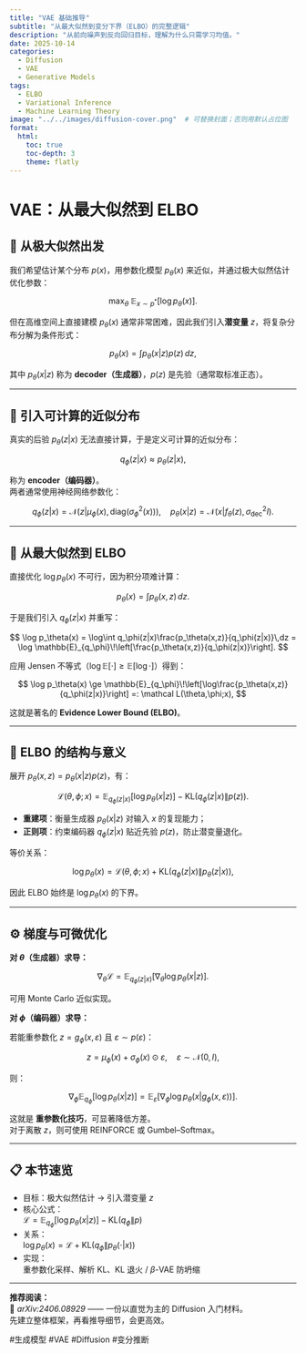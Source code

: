 ```yaml
---
title: "VAE 基础推导"
subtitle: "从最大似然到变分下界（ELBO）的完整逻辑"
description: "从前向噪声到反向回归目标，理解为什么只需学习均值。"
date: 2025-10-14
categories:
  - Diffusion
  - VAE
  - Generative Models
tags:
  - ELBO
  - Variational Inference
  - Machine Learning Theory
image: "../../images/diffusion-cover.png"  # 可替换封面；否则用默认占位图
format:
  html:
    toc: true
    toc-depth: 3
    theme: flatly
---
```


# VAE：从最大似然到 ELBO



## 🎯 从极大似然出发

我们希望估计某个分布 $p(x)$，用参数化模型 $p_\theta(x)$ 来近似，并通过极大似然估计优化参数：

$$
\max_\theta \ \mathbb{E}_{x\sim p^*}[\log p_\theta(x)].
$$

但在高维空间上直接建模 $p_\theta(x)$ 通常非常困难，因此我们引入**潜变量** $z$，将复杂分布分解为条件形式：

$$
p_\theta(x)=\int p_\theta(x|z)p(z)\,dz,
$$

其中 $p_\theta(x|z)$ 称为 **decoder（生成器）**，$p(z)$ 是先验（通常取标准正态）。

---

## 🧩 引入可计算的近似分布

真实的后验 $p_\theta(z|x)$ 无法直接计算，于是定义可计算的近似分布：

$$
q_\phi(z|x) \approx p_\theta(z|x),
$$

称为 **encoder（编码器）**。  
两者通常使用神经网络参数化：

$$
q_\phi(z|x)=\mathcal N(z|\mu_\phi(x),\mathrm{diag}(\sigma_\phi^2(x))), \quad
p_\theta(x|z)=\mathcal N(x|f_\theta(z),\sigma_{\text{dec}}^2 I).
$$

---

## 🧮 从最大似然到 ELBO

直接优化 $\log p_\theta(x)$ 不可行，因为积分项难计算：

$$
p_\theta(x)=\int p_\theta(x,z)\,dz.
$$

于是我们引入 $q_\phi(z|x)$ 并重写：

$$
\log p_\theta(x)
= \log\int q_\phi(z|x)\frac{p_\theta(x,z)}{q_\phi(z|x)}\,dz
= \log \mathbb{E}_{q_\phi}\!\left[\frac{p_\theta(x,z)}{q_\phi(z|x)}\right].
$$

应用 Jensen 不等式（$\log \mathbb{E}[\cdot] \ge \mathbb{E}[\log\cdot]$）得到：

$$
\log p_\theta(x)
\ge \mathbb{E}_{q_\phi}\!\left[\log\frac{p_\theta(x,z)}{q_\phi(z|x)}\right]
=: \mathcal L(\theta,\phi;x),
$$

这就是著名的 **Evidence Lower Bound (ELBO)**。

---

## 🧠 ELBO 的结构与意义

展开 $p_\theta(x,z)=p_\theta(x|z)p(z)$，有：

$$
\mathcal L(\theta,\phi;x)
= \mathbb{E}_{q_\phi(z|x)}[\log p_\theta(x|z)]
- \mathrm{KL}(q_\phi(z|x)\|p(z)).
$$

- **重建项**：衡量生成器 $p_\theta(x|z)$ 对输入 $x$ 的复现能力；
- **正则项**：约束编码器 $q_\phi(z|x)$ 贴近先验 $p(z)$，防止潜变量退化。

等价关系：

$$
\log p_\theta(x)
= \mathcal L(\theta,\phi;x)
+ \mathrm{KL}(q_\phi(z|x)\|p_\theta(z|x)),
$$

因此 ELBO 始终是 $\log p_\theta(x)$ 的下界。

---

## ⚙️ 梯度与可微优化

**对 $\theta$（生成器）求导：**

$$
\nabla_\theta \mathcal L
= \mathbb{E}_{q_\phi(z|x)}[\nabla_\theta \log p_\theta(x|z)].
$$

可用 Monte Carlo 近似实现。

**对 $\phi$（编码器）求导：**

若能重参数化 $z=g_\phi(x,\varepsilon)$ 且 $\varepsilon\sim p(\varepsilon)$：

$$
z=\mu_\phi(x)+\sigma_\phi(x)\odot\varepsilon,\quad \varepsilon\sim\mathcal N(0,I),
$$

则：

$$
\nabla_\phi \mathbb{E}_{q_\phi}[\log p_\theta(x|z)]
= \mathbb{E}_\varepsilon[\nabla_\phi \log p_\theta(x|g_\phi(x,\varepsilon))].
$$

这就是 **重参数化技巧**，可显著降低方差。  
对于离散 $z$，则可使用 REINFORCE 或 Gumbel–Softmax。

---

## 📋 本节速览

- 目标：极大似然估计 → 引入潜变量 $z$  
- 核心公式：  
  $\mathcal L = \mathbb{E}_{q_\phi}[\log p_\theta(x|z)] - \mathrm{KL}(q_\phi\|p)$  
- 关系：  
  $\log p_\theta(x) = \mathcal L + \mathrm{KL}(q_\phi\|p_\theta(\cdot|x))$  
- 实现：  
  重参数化采样、解析 KL、KL 退火 / $\beta$-VAE 防坍缩  

---

**推荐阅读：**  
📖 *arXiv:2406.08929* —— 一份以直觉为主的 Diffusion 入门材料。  
先建立整体框架，再看推导细节，会更高效。  

#生成模型 #VAE #Diffusion #变分推断
